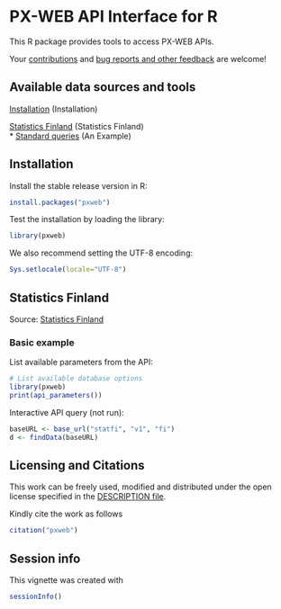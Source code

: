 <!--
%\VignetteEngine{knitr::knitr}
%\VignetteIndexEntry{pxweb Markdown Vignette made with knitr}
-->

PX-WEB API Interface for R
===========

This R package provides tools to access PX-WEB APIs.

Your [contributions](http://ropengov.github.com/contact.html) and [bug
reports and other feedback](https://github.com/ropengov/pxweb) are
welcome!


## Available data sources and tools

[Installation](#installation) (Installation)  

[Statistics Finland](#statfi) (Statistics Finland)  
* [Standard queries](#statfibasic) (An Example)


## <a name="installation"></a>Installation

Install the stable release version in R:

```r
install.packages("pxweb")
```

Test the installation by loading the library:

```r
library(pxweb)
```

We also recommend setting the UTF-8 encoding:

```r
Sys.setlocale(locale="UTF-8") 
```


## <a name="statfi"></a>Statistics Finland

Source: [Statistics Finland](http://www.stat.fi/)

### <a name="statfibasic"></a>Basic example

List available parameters from the API:

```r
# List available database options
library(pxweb)
print(api_parameters())
```

Interactive API query (not run):

```r
baseURL <- base_url("statfi", "v1", "fi")
d <- findData(baseURL)
```


## Licensing and Citations

This work can be freely used, modified and distributed under the open license specified in the [DESCRIPTION file](https://github.com/rOpenGov/pxweb/blob/master/DESCRIPTION).

Kindly cite the work as follows

```r
citation("pxweb")
```

## Session info

This vignette was created with

```r
sessionInfo()
```




